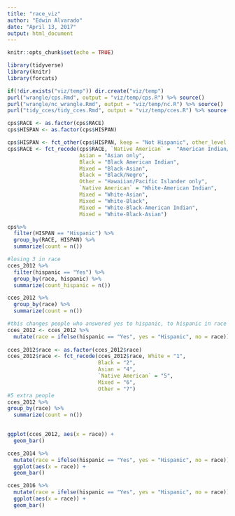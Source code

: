 ```yaml
---
title: "race_viz"
author: "Edwin Alvarado"
date: "April 13, 2017"
output: html_document
---
```


```r
knitr::opts_chunk$set(echo = TRUE)
```

```r
library(tidyverse)
library(knitr)
library(forcats)
```

```r
if(!dir.exists("viz/temp")) dir.create("viz/temp")
purl("wrangle/cps.Rmd", output = "viz/temp/cps.R") %>% source()
purl("wrangle/nc_wrangle.Rmd", output = "viz/temp/nc.R") %>% source()
purl("tidy_cces/tidy_cces.Rmd", output = "viz/temp/cces.R") %>% source()
```

```r
cps$RACE <- as.factor(cps$RACE)
cps$HISPAN <- as.factor(cps$HISPAN)

cps$HISPAN <- fct_other(cps$HISPAN, keep = "Not Hispanic", other_level = "Hispanic")
cps$RACE <- fct_recode(cps$RACE, `Native American` =  "American Indian/Aleut/Eskimo",
                       Asian = "Asian only",
                       Black = "Black American Indian",
                       Mixed = "Black-Asian",
                       Black = "Black/Negro",
                       Other = "Hawaiian/Pacific Islander only",
                       `Native American` = "White-American Indian",
                       Mixed = "White-Asian",
                       Mixed = "White-Black",
                       Mixed = "White-Black-American Indian",
                       Mixed = "White-Black-Asian")

cps%>%
  filter(HISPAN == "Hispanic") %>%
  group_by(RACE, HISPAN) %>%
  summarize(count = n())
```

```r
#losing 3 in race
cces_2012 %>%
  filter(hispanic == "Yes") %>%
  group_by(race, hispanic) %>%
  summarize(count_hispanic = n())

cces_2012 %>%
  group_by(race) %>%
  summarize(count = n())
```

```r
#this changes people who answered yes to hispanic, to hispanic in race column
cces_2012 <- cces_2012 %>%
  mutate(race = ifelse(hispanic == "Yes", yes = "Hispanic", no = race))
  
cces_2012$race <- as.factor(cces_2012$race)
cces_2012$race <- fct_recode(cces_2012$race, White = "1",
                             Black = "2",
                             Asian = "4",
                             `Native American` = "5",
                             Mixed = "6",
                             Other = "7")
#5 extra people
cces_2012 %>%
group_by(race) %>%
  summarize(count = n())
  

ggplot(cces_2012, aes(x = race)) +
  geom_bar()

```

```r
cces_2014 %>%
  mutate(race = ifelse(hispanic == "Yes", yes = "Hispanic", no = race)) %>%
  ggplot(aes(x = race)) +
  geom_bar()
```

```r
cces_2016 %>%
  mutate(race = ifelse(hispanic == "Yes", yes = "Hispanic", no = race)) %>%
  ggplot(aes(x = race)) +
  geom_bar()
```

